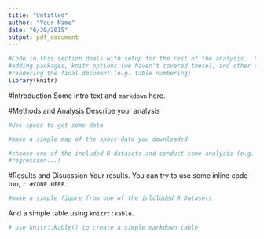 ```yaml
---
title: "Untitled"
author: "Your Name"
date: "6/30/2015"
output: pdf_document
---
```


```r
#Code in this section deals with setup for the rest of the analysis.  You can include 
#adding packages, knitr options (we haven't covered these), and other code needed for
#rendering the final document (e.g. table numbering)
library(knitr)
```

#Introduction
Some intro text and `markdown` here.

#Methods and Analysis
Describe your analysis

```r
#Use spocc to get some data

```

```r
#make a simple map of the spocc data you downloaded

```

```r
#choose one of the included R datasets and conduct some analysis (e.g. anova, t-test,
#regression...)

```

#Results and Disucssion
Your results.  You can try to use some inline code too, `r #CODE HERE`.

```r
#make a simple figure from one of the inlcluded R Datasets

```

And a simple table using `knitr::kable`.

```r
# use knitr::kable() to create a simple markdown table

```
